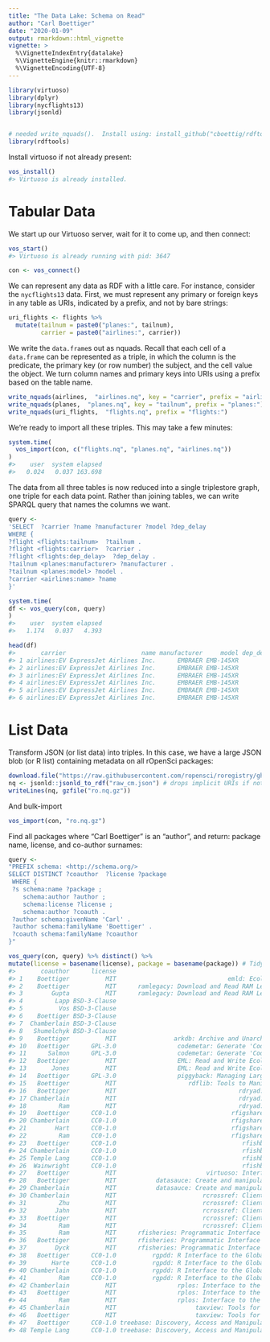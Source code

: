 ```yaml
---
title: "The Data Lake: Schema on Read"
author: "Carl Boettiger"
date: "2020-01-09"
output: rmarkdown::html_vignette
vignette: >
  %\VignetteIndexEntry{datalake}
  %\VignetteEngine{knitr::rmarkdown}
  %\VignetteEncoding{UTF-8}
---
```







```r
library(virtuoso)
library(dplyr)
library(nycflights13)
library(jsonld)


# needed write_nquads().  Install using: install_github("cboettig/rdftools")
library(rdftools) 
```
Install virtuoso if not already present:


```r
vos_install()
#> Virtuoso is already installed.
```


# Tabular Data

We start up our Virtuoso server, wait for it to come up, and then connect:


```r
vos_start()
#> Virtuoso is already running with pid: 3647
```


```r
con <- vos_connect()
```


We can represent any data as RDF with a little care.  For instance, consider the `nycflights13` data. First, we must represent any primary or foreign keys in any table as URIs, indicated by a prefix, and not by bare strings:


```r
uri_flights <- flights %>% 
  mutate(tailnum = paste0("planes:", tailnum),
         carrier = paste0("airlines:", carrier))
```

We write the `data.frame`s out as nquads.  Recall that each cell of a `data.frame` can be represented as a triple, in which the column is the predicate, the primary key (or row number) the subject, and the cell value the object.  We turn column names and primary keys into URIs using a prefix based on the table name. 


```r
write_nquads(airlines,  "airlines.nq", key = "carrier", prefix = "airlines:")
write_nquads(planes,  "planes.nq", key = "tailnum", prefix = "planes:")
write_nquads(uri_flights,  "flights.nq", prefix = "flights:")
```

We're ready to import all these triples.  This may take a few minutes:



```r
system.time(
  vos_import(con, c("flights.nq", "planes.nq", "airlines.nq"))
)
#>    user  system elapsed 
#>   0.024   0.037 163.698
```


The data from all three tables is now reduced into a single triplestore graph, one triple for each data point. Rather than joining tables, we can write SPARQL query that names the columns we want.




```r
query <- 
'SELECT  ?carrier ?name ?manufacturer ?model ?dep_delay
WHERE {
?flight <flights:tailnum>  ?tailnum .
?flight <flights:carrier>  ?carrier .
?flight <flights:dep_delay>  ?dep_delay .
?tailnum <planes:manufacturer> ?manufacturer .
?tailnum <planes:model> ?model .
?carrier <airlines:name> ?name
}'

system.time(
df <- vos_query(con, query)
)
#>    user  system elapsed 
#>   1.174   0.037   4.393

head(df)
#>       carrier                     name manufacturer     model dep_delay
#> 1 airlines:EV ExpressJet Airlines Inc.      EMBRAER EMB-145XR        -6
#> 2 airlines:EV ExpressJet Airlines Inc.      EMBRAER EMB-145XR        14
#> 3 airlines:EV ExpressJet Airlines Inc.      EMBRAER EMB-145XR         2
#> 4 airlines:EV ExpressJet Airlines Inc.      EMBRAER EMB-145XR        -7
#> 5 airlines:EV ExpressJet Airlines Inc.      EMBRAER EMB-145XR       -10
#> 6 airlines:EV ExpressJet Airlines Inc.      EMBRAER EMB-145XR        -7
```


# List Data




Transform JSON (or list data) into triples.  In this case, we have a large JSON blob (or R list)
containing metadata on all rOpenSci packages:


```r
download.file("https://raw.githubusercontent.com/ropensci/roregistry/gh-pages/raw_cm.json", "raw_cm.json")
nq <- jsonld::jsonld_to_rdf("raw_cm.json") # drops implicit URIs if not base URIs
writeLines(nq, gzfile("ro.nq.gz"))
```



And bulk-import


```r
vos_import(con, "ro.nq.gz")
```

Find all packages where "Carl Boettiger" is an "author", and return:
package name, license, and co-author surnames: 


```r
query <-
"PREFIX schema: <http://schema.org/>
SELECT DISTINCT ?coauthor  ?license ?package 
 WHERE {
 ?s schema:name ?package ;
    schema:author ?author ;
    schema:license ?license ;
    schema:author ?coauth .
 ?author schema:givenName 'Carl' .
 ?author schema:familyName 'Boettiger' .
 ?coauth schema:familyName ?coauthor
}"

vos_query(con, query) %>% distinct() %>%
mutate(license = basename(license), package = basename(package)) # Tidy up URIs into names
#>       coauthor      license                                                                package
#> 1    Boettiger          MIT                               emld: Ecological Metadata as Linked Data
#> 2    Boettiger          MIT      ramlegacy: Download and Read RAM Legacy Stock Assessment Database
#> 3        Gupta          MIT      ramlegacy: Download and Read RAM Legacy Stock Assessment Database
#> 4         Lapp BSD-3-Clause                                               O for the 'NeXML' Format
#> 5          Vos BSD-3-Clause                                               O for the 'NeXML' Format
#> 6    Boettiger BSD-3-Clause                                               O for the 'NeXML' Format
#> 7  Chamberlain BSD-3-Clause                                               O for the 'NeXML' Format
#> 8   Shumelchyk BSD-3-Clause                                               O for the 'NeXML' Format
#> 9    Boettiger          MIT                arkdb: Archive and Unarchive Databases Using Flat Files
#> 10   Boettiger      GPL-3.0                 codemetar: Generate 'CodeMeta' Metadata for R Packages
#> 11      Salmon      GPL-3.0                 codemetar: Generate 'CodeMeta' Metadata for R Packages
#> 12   Boettiger          MIT                 EML: Read and Write Ecological Metadata Language Files
#> 13       Jones          MIT                 EML: Read and Write Ecological Metadata Language Files
#> 14   Boettiger      GPL-3.0                 piggyback: Managing Larger Data on a GitHub Repository
#> 15   Boettiger          MIT                    rdflib: Tools to Manipulate and Query Semantic Data
#> 16   Boettiger          MIT                                  rdryad: Access for Dryad Web Services
#> 17 Chamberlain          MIT                                  rdryad: Access for Dryad Web Services
#> 18         Ram          MIT                                  rdryad: Access for Dryad Web Services
#> 19   Boettiger      CC0-1.0                                rfigshare: An R Interface to 'figshare'
#> 20 Chamberlain      CC0-1.0                                rfigshare: An R Interface to 'figshare'
#> 21        Hart      CC0-1.0                                rfigshare: An R Interface to 'figshare'
#> 22         Ram      CC0-1.0                                rfigshare: An R Interface to 'figshare'
#> 23   Boettiger      CC0-1.0                                   rfishbase: R Interface to 'FishBase'
#> 24 Chamberlain      CC0-1.0                                   rfishbase: R Interface to 'FishBase'
#> 25 Temple Lang      CC0-1.0                                   rfishbase: R Interface to 'FishBase'
#> 26  Wainwright      CC0-1.0                                   rfishbase: R Interface to 'FishBase'
#> 27   Boettiger          MIT                         virtuoso: Interface to 'Virtuoso' using 'ODBC'
#> 28   Boettiger          MIT           datasauce: Create and manipulate Schema.org Dataset metadata
#> 29 Chamberlain          MIT           datasauce: Create and manipulate Schema.org Dataset metadata
#> 30 Chamberlain          MIT                        rcrossref: Client for Various 'CrossRef' 'APIs'
#> 31         Zhu          MIT                        rcrossref: Client for Various 'CrossRef' 'APIs'
#> 32        Jahn          MIT                        rcrossref: Client for Various 'CrossRef' 'APIs'
#> 33   Boettiger          MIT                        rcrossref: Client for Various 'CrossRef' 'APIs'
#> 34         Ram          MIT                        rcrossref: Client for Various 'CrossRef' 'APIs'
#> 35         Ram          MIT      rfisheries: Programmatic Interface to the 'openfisheries.org' API
#> 36   Boettiger          MIT      rfisheries: Programmatic Interface to the 'openfisheries.org' API
#> 37        Dyck          MIT      rfisheries: Programmatic Interface to the 'openfisheries.org' API
#> 38   Boettiger      CC0-1.0          rgpdd: R Interface to the Global Population Dynamics Database
#> 39       Harte      CC0-1.0          rgpdd: R Interface to the Global Population Dynamics Database
#> 40 Chamberlain      CC0-1.0          rgpdd: R Interface to the Global Population Dynamics Database
#> 41         Ram      CC0-1.0          rgpdd: R Interface to the Global Population Dynamics Database
#> 42 Chamberlain          MIT                 rplos: Interface to the Search API for 'PLoS' Journals
#> 43   Boettiger          MIT                 rplos: Interface to the Search API for 'PLoS' Journals
#> 44         Ram          MIT                 rplos: Interface to the Search API for 'PLoS' Journals
#> 45 Chamberlain          MIT                      taxview: Tools for Vizualizing Data Taxonomically
#> 46   Boettiger          MIT                      taxview: Tools for Vizualizing Data Taxonomically
#> 47   Boettiger      CC0-1.0 treebase: Discovery, Access and Manipulation of 'TreeBASE' Phylogenies
#> 48 Temple Lang      CC0-1.0 treebase: Discovery, Access and Manipulation of 'TreeBASE' Phylogenies
```






